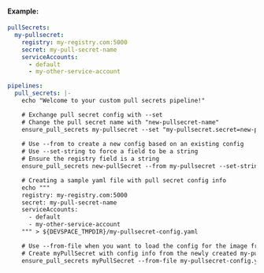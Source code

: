 #### Example:

```yaml
pullSecrets:
  my-pullsecret:
    registry: my-registry.com:5000
    secret: my-pull-secret-name
    serviceAccounts:
      - default
      - my-other-service-account

pipelines:
  pull_secrets: |-
    echo "Welcome to your custom pull secrets pipeline!"

    # Exchange pull secret config with --set
    # Change the pull secret name with "new-pullsecret-name"
    ensure_pull_secrets my-pullsecret --set "my-pullsecret.secret=new-pullsecret-name"
    
    # Use --from to create a new config based on an existing config
    # Use --set-string to force a field to be a string
    # Ensure the registry field is a string
    ensure_pull_secrets new-pullSecret --from my-pullsecret --set-string "my-pullsecret.registry=true"

    # Creating a sample yaml file with pull secret config info
    echo """
    registry: my-registry.com:5000
    secret: my-pull-secret-name
    serviceAccounts:
      - default
      - my-other-service-account
    """ > ${DEVSPACE_TMPDIR}/my-pullsecret-config.yaml

    # Use --from-file when you want to load the config for the image from a file
    # Create myPullSecret with config info from the newly created my-pullsecret-config.yaml
    ensure_pull_secrets myPullSecret --from-file my-pullsecret-config.yaml
```
